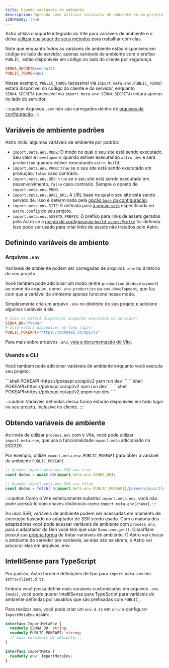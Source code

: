 ```yaml
---
title: Usando variáveis de ambiente
description: Aprenda como utilizar variáveis de ambiente em um projeto Astro.
i18nReady: true
---
```


Astro utiliza o suporte integrado do Vite para variáveis de ambiente e o deixa [utilizar quaisquer de seus métodos](https://vitejs.dev/guide/env-and-mode.html) para trabalhar com elas.

Note que enquanto _todas_ as variáveis de ambiente estão disponíveis em código no lado do servidor, apenas variáveis de ambiente com o prefixo `PUBLIC_` estão disponíveis em código no lado do cliente por segurança.

```ini title=".env"
SENHA_SECRETA=senha123
PUBLIC_TODOS=aqui
```

Nesse exemplo, `PUBLIC_TODOS` (acessível via `import.meta.env.PUBLIC_TODOS`) estará disponível no código do cliente e do servidor, enquanto `SENHA_SECRETA` (acessível via `import.meta.env.SENHA_SECRETA`) estará apenas no lado do servidor.

:::caution
Arquivos `.env` não são carregados dentro de [arquivos de configuração](/pt-br/guides/configuring-astro/#variáveis-de-ambiente). 
:::

## Variáveis de ambiente padrões

Astro inclui algumas variáveis de ambiente por padrão:

- `import.meta.env.MODE`: O modo no qual o seu site está sendo executado. Seu valor é `development` quando estiver executando `astro dev` e será `production` quando estiver executando `astro build`.
- `import.meta.env.PROD`: `true` se o seu site está sendo executado em produção; `false` caso contrário.
- `import.meta.env.DEV`: `true` se o seu site está sendo executado em desenvolvimento; `false` caso contrário. Sempre o oposto de `import.meta.env.PROD`.
- `import.meta.env.BASE_URL`: A URL base na qual o seu site está sendo servido de. Isso é determinado pela [opção `base` da configuração](/pt-br/reference/configuration-reference/#base).
- `import.meta.env.SITE`: É definida para [a opção `site`](/pt-br/reference/configuration-reference/#site) especificada no `astro.config` do seu projeto.
- `import.meta.env.ASSETS_PREFIX`: O prefixo para links de assets gerados pelo Astro se a [opção de configuração `build.assetsPrefix`](/pt-br/reference/configuration-reference/#buildassetsprefix) for definida. Isso pode ser usado para criar links de assets não tratados pelo Astro.

## Definindo variáveis de ambiente

### Arquivos `.env`
Variáveis de ambiente podem ser carregadas de arquivos `.env` no diretório do seu projeto.

Você também pode adicionar um modo (entre `production` ou `development`) ao nome do arquivo, como `.env.production` ou `env.development`, que faz com que a variável de ambiente apenas funcione nesse modo.

Simplesmente crie um arquivo `.env` no diretório do seu projeto e adicione algumas variáveis a ele.

```ini title=".env"
# Isso só estará disponível enquanto executado no servidor!
SENHA_BD="foobar"
# Isso estará disponível em todo lugar!
PUBLIC_POKEAPI="https://pokeapi.co/api/v2"
```

Para mais sobre arquivos `.env`, [veja a documentação do Vite](https://vitejs.dev/guide/env-and-mode.html#env-files).

### Usando a CLI
Você também pode adicionar variáveis de ambiente enquanto você executa seu projeto:

<PackageManagerTabs>
 <Fragment slot="yarn">
    ```shell
    POKEAPI=https://pokeapi.co/api/v2 yarn run dev
    ```
 </Fragment>
 <Fragment slot="npm">
    ```shell
    POKEAPI=https://pokeapi.co/api/v2 npm run dev
    ```
 </Fragment>
 <Fragment slot="pnpm">
    ```shell
    POKEAPI=https://pokeapi.co/api/v2 pnpm run dev
    ```
 </Fragment>
</PackageManagerTabs>

:::caution
Variáveis definidas dessa forma estarão disponíveis em todo lugar no seu projeto, inclusive no cliente.
:::

## Obtendo variáveis de ambiente

Ao invés de utilizar `process.env` com o Vite, você pode utilizar `import.meta.env`, que usa a funcionalidade `import.meta` adicionado no ES2020.

Por exemplo, utilize `import.meta.env.PUBLIC_POKEAPI` para obter a variável de ambiente `PUBLIC_POKEAPI`.

```js /(?<!//.*)import.meta.env.[A-Z_]+/
// Quando import.meta.env.SSR === true
const dados = await db(import.meta.env.SENHA_BD);

// Quando import.meta.env.SSR === false
const dados = fetch(`${import.meta.env.PUBLIC_POKEAPI}/pokemon/squirtle`);
```

:::caution
Como o Vite estaticamente substitui `import.meta.env`, você não pode acessá-lo com chaves dinâmicas como `import.meta.env[chave]`.
:::

Ao usar SSR, variáveis de ambiente podem ser acessadas em momento de execução baseado no adaptador de SSR sendo usado. Com a maioria dos adaptadores você pode acessar variáveis de ambiente com `process.env`, para o adaptador do Den você tem que usar `Deno.env.get()`. Cloudflare possui sua [própria forma](/pt-br/guides/integrations-guide/cloudflare/#environment-variables) de tratar variáveis de ambiente.
O Astro vai checar o ambiente do servidor por variáveis, se elas não existirem, o Astro vai procurar elas em arquivos .env.

## IntelliSense para TypeScript

Por padrão, Astro fornece definições de tipo para `import.meta.env` em `astro/client.d.ts`. 

Embora você possa definir mais variáveis customizadas em arquivos `.env.[modo]`, você pode querer IntelliSense para TypeScript para variáveis de ambiente definidas por usuários que são prefixadas com `PUBLIC_`.

Para realizar isso, você pode criar um `env.d.ts` em `src/` e configurar `ImportMetaEnv` assim:

```ts title="src/env.d.ts"
interface ImportMetaEnv {
  readonly SENHA_BD: string;
  readonly PUBLIC_POKEAPI: string;
  // mais variáveis de ambiente...
}

interface ImportMeta {
  readonly env: ImportMetaEnv;
}
```
